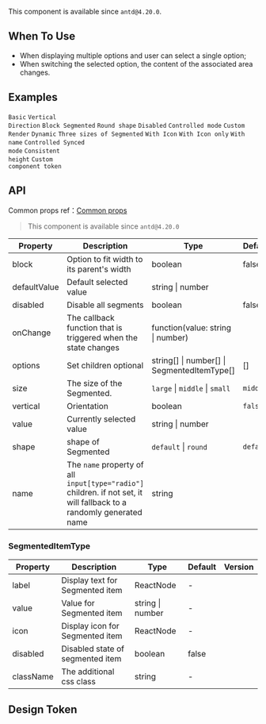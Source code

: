 

<Meta of={SegmentedStories} />

        
This component is available since `antd@4.20.0`.

## When To Use

- When displaying multiple options and user can select a single option;
- When switching the selected option, the content of the associated area changes.

## Examples

<code src="./demo/basic.tsx">Basic</code>
<code src="./demo/vertical.tsx" version="5.21.0">Vertical Direction</code>
<code src="./demo/block.tsx">Block Segmented</code>
<code src="./demo/shape.tsx" version="5.24.0">Round shape</code>
<code src="./demo/disabled.tsx">Disabled</code>
<code src="./demo/controlled.tsx">Controlled mode</code>
<code src="./demo/custom.tsx">Custom Render</code>
<code src="./demo/dynamic.tsx">Dynamic</code>
<code src="./demo/size.tsx">Three sizes of Segmented</code>
<code src="./demo/with-icon.tsx">With Icon</code>
<code src="./demo/icon-only.tsx">With Icon only</code>
<code src="./demo/with-name.tsx" version="5.23.0">With name</code>
<code src="./demo/controlled-two.tsx" debug>Controlled Synced mode</code>
<code src="./demo/size-consistent.tsx" debug>Consistent height</code>
<code src="./demo/componentToken.tsx" debug>Custom component token</code>

## API

Common props ref：[Common props](/docs/react/common-props)

> This component is available since `antd@4.20.0`

| Property | Description | Type | Default | Version |
| --- | --- | --- | --- | --- |
| block | Option to fit width to its parent\'s width | boolean | false |  |
| defaultValue | Default selected value | string \| number |  |  |
| disabled | Disable all segments | boolean | false |  |
| onChange | The callback function that is triggered when the state changes | function(value: string \| number) |  |  |
| options | Set children optional | string\[] \| number\[] \| SegmentedItemType\[] | [] |  |
| size | The size of the Segmented. | `large` \| `middle` \| `small` | `middle` |  |
| vertical | Orientation | boolean | `false` | 5.21.0 |
| value | Currently selected value | string \| number |  |  |
| shape | shape of Segmented | `default` \| `round` | `default` | 5.24.0 |
| name | The `name` property of all `input[type="radio"]` children. if not set, it will fallback to a randomly generated name | string |  | 5.23.0 |

### SegmentedItemType

| Property  | Description                      | Type             | Default | Version |
| --------- | -------------------------------- | ---------------- | ------- | ------- |
| label     | Display text for Segmented item  | ReactNode        | -       |         |
| value     | Value for Segmented item         | string \| number | -       |         |
| icon      | Display icon for Segmented item  | ReactNode        | -       |         |
| disabled  | Disabled state of segmented item | boolean          | false   |         |
| className | The additional css class         | string           | -       |         |

## Design Token

``` <ComponentTokenTable component="Segmented"></ComponentTokenTable>

